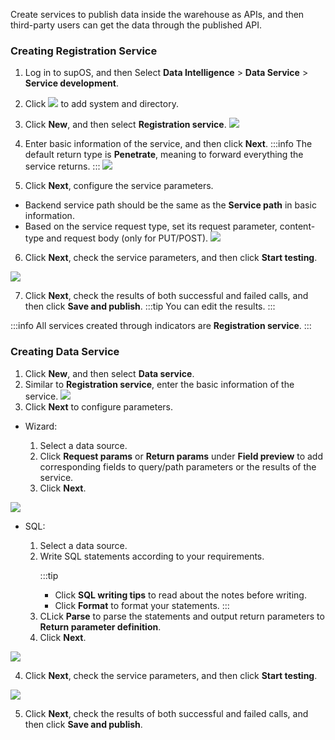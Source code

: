 Create services to publish data inside the warehouse as APIs, and then third-party users can get the data through the published API.

### Creating Registration Service
1. Log in to supOS, and then Select **Data Intelligence** > **Data Service** > **Service development**.
2. Click ![](https://wordpressfreezonex.oss-accelerate.aliyuncs.com/supDAM/34.png) to add system and directory.
3. Click **New**, and then select **Registration service**.
![](https://wordpressfreezonex.oss-accelerate.aliyuncs.com/supDAM/52.png)
4. Enter basic information of the service, and then click **Next**.
:::info
The default return type is <b>Penetrate</b>, meaning to forward everything the service returns.
:::
![](https://wordpressfreezonex.oss-accelerate.aliyuncs.com/supDAM/53.png)

5. Click **Next**, configure the service parameters.
- Backend service path should be the same as the **Service path** in basic information.
- Based on the service request type, set its request parameter, content-type and request body (only for PUT/POST).
![](https://wordpressfreezonex.oss-accelerate.aliyuncs.com/supDAM/54.png)

6. Click **Next**, check the service parameters, and then click **Start testing**.

![](https://wordpressfreezonex.oss-accelerate.aliyuncs.com/supDAM/55.png)

7. Click **Next**, check the results of both successful and failed calls, and then click **Save and publish**.
:::tip
You can edit the results.
:::

:::info
All services created through indicators are **Registration service**.
:::

### Creating Data Service
1. Click **New**, and then select **Data service**.
2. Similar to **Registration service**, enter the basic information of the service.
![](https://wordpressfreezonex.oss-accelerate.aliyuncs.com/supDAM/56.png)
3. Click **Next** to configure parameters.
- Wizard:
<ol>
<ol>
<li>Select a data source.</li>
<li>Click <b>Request params</b> or <b>Return params</b> under <b>Field preview</b> to add corresponding fields to query/path parameters or the results of the service.</li>
<li>Click <b>Next</b>.</li>
</ol>
</ol>

![](https://wordpressfreezonex.oss-accelerate.aliyuncs.com/supDAM/57.png)

- SQL:

<ol>
<ol>
<li>Select a data source.</li>
<li>Write SQL statements according to your requirements.

:::tip
- Click **SQL writing tips** to read about the notes before writing.
- Click **Format** to format your statements.
:::

</li>
<li>CLick <b>Parse</b> to parse the statements and output return parameters to <b>Return parameter definition</b>.</li>
<li>Click <b>Next</b>.</li>
</ol>
</ol>

![](https://wordpressfreezonex.oss-accelerate.aliyuncs.com/supDAM/57.png)

4. Click **Next**, check the service parameters, and then click **Start testing**.

![](https://wordpressfreezonex.oss-accelerate.aliyuncs.com/supDAM/59.png)

5. Click **Next**, check the results of both successful and failed calls, and then click **Save and publish**.